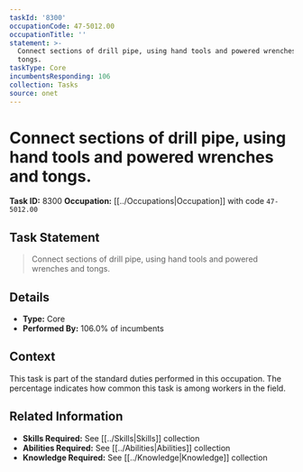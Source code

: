 ```yaml
---
taskId: '8300'
occupationCode: 47-5012.00
occupationTitle: ''
statement: >-
  Connect sections of drill pipe, using hand tools and powered wrenches and
  tongs.
taskType: Core
incumbentsResponding: 106
collection: Tasks
source: onet
---
```

# Connect sections of drill pipe, using hand tools and powered wrenches and tongs.

**Task ID:** 8300
**Occupation:** [[../Occupations|Occupation]] with code `47-5012.00`

## Task Statement

> Connect sections of drill pipe, using hand tools and powered wrenches and tongs.

## Details

- **Type:** Core
- **Performed By:** 106.0% of incumbents

## Context

This task is part of the standard duties performed in this occupation. The percentage indicates how common this task is among workers in the field.

## Related Information

- **Skills Required:** See [[../Skills|Skills]] collection
- **Abilities Required:** See [[../Abilities|Abilities]] collection
- **Knowledge Required:** See [[../Knowledge|Knowledge]] collection
